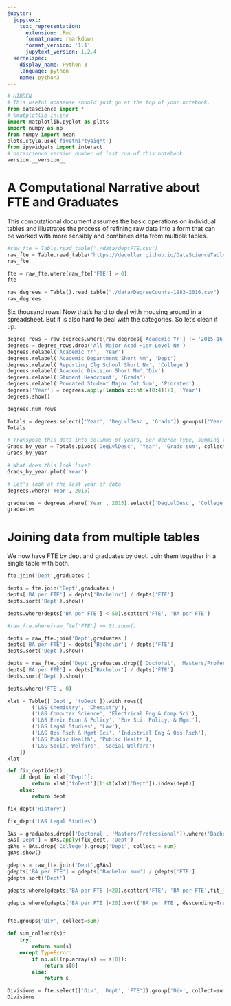 ```yaml
---
jupyter:
  jupytext:
    text_representation:
      extension: .Rmd
      format_name: rmarkdown
      format_version: '1.1'
      jupytext_version: 1.2.4
  kernelspec:
    display_name: Python 3
    language: python
    name: python3
---
```


```python
# HIDDEN
# This useful nonsense should just go at the top of your notebook.
from datascience import *
# %matplotlib inline
import matplotlib.pyplot as plots
import numpy as np
from numpy import mean
plots.style.use('fivethirtyeight')
from ipywidgets import interact
# datascience version number of last run of this notebook
version.__version__
```

# A Computational Narrative about FTE and Graduates

This computational document assumes the basic operations on individual tables 
and illustrates the process of refining raw data into a form that can be worked
with more sensibly and combines data from multiple tables.

```python
#raw_fte = Table.read_table("./data/deptFTE.csv")
raw_fte = Table.read_table("https://deculler.github.io/DataScienceTableDemos/data/deptFTE.csv")
raw_fte
```

```python
fte = raw_fte.where(raw_fte['FTE'] > 0)
fte
```

```python
raw_degrees = Table().read_table("./data/DegreeCounts-1983-2016.csv")  # Raw degree data from CalAnswers
raw_degrees
```

Six thousand rows!  Now that's hard to deal with mousing around in a spreadsheet.  But it is also hard to deal with the categories.  So let's clean it up.

```python
degree_rows = raw_degrees.where(raw_degrees['Academic Yr'] != '2015-16')
degrees = degree_rows.drop('All Major Acad Hier Level Nm')
degrees.relabel('Academic Yr', 'Year')
degrees.relabel('Academic Department Short Nm', 'Dept')
degrees.relabel('Reporting Clg School Short Nm', 'College')
degrees.relabel('Academic Division Short Nm','Div')
degrees.relabel('Student Headcount', 'Grads')
degrees.relabel('Prorated Student Major Cnt Sum', 'Prorated')
degrees['Year'] = degrees.apply(lambda x:int(x[0:4])+1, 'Year')
degrees.show()
```

```python
degrees.num_rows
```

```python
Totals = degrees.select(['Year', 'DegLvlDesc', 'Grads']).groups(['Year', 'DegLvlDesc'], collect=sum)
Totals
```

```python
# Transpose this data into columns of years, per degree type, summing the number of grads.
Grads_by_year = Totals.pivot('DegLvlDesc', 'Year', 'Grads sum', collect=sum)
Grads_by_year
```

```python
# What does this look like?
Grads_by_year.plot('Year')
```

```python
# Let's look at the last year of data
degrees.where('Year', 2015)
```

```python
graduates = degrees.where('Year', 2015).select(['DegLvlDesc', 'College', 'Dept', 'Grads']).pivot('DegLvlDesc', ['College', 'Dept'], 'Grads', collect=sum)
graduates
```

# Joining data from multiple tables

We now have FTE by dept and graduates by dept.  Join them together in a single table with both.

```python
fte.join('Dept',graduates )
```

```python
depts = fte.join('Dept',graduates )
depts['BA per FTE'] = depts['Bachelor'] / depts['FTE']
depts.sort('Dept').show()
```

```python
depts.where(depts['BA per FTE'] < 50).scatter('FTE', 'BA per FTE')
```

```python
#raw_fte.where(raw_fte['FTE'] == 0).show()
```

```python
depts = raw_fte.join('Dept',graduates )
depts['BA per FTE'] = depts['Bachelor'] / depts['FTE']
depts.sort('Dept').show()
```

```python
depts = raw_fte.join('Dept',graduates.drop(['Doctoral', 'Masters/Professional']).where('Bachelor') )
depts['BA per FTE'] = depts['Bachelor'] / depts['FTE']
depts.sort('Dept').show()
```

```python
depts.where('FTE', 0)
```

```python
xlat = Table(['Dept', 'toDept']).with_rows([
        ('L&S Chemistry', 'Chemistry'),
        ('L&S Computer Science', 'Electrical Eng & Comp Sci'),
        ('L&S Envir Econ & Policy', 'Env Sci, Policy, & Mgmt'),
        ('L&S Legal Studies', 'Law'),
        ('L&S Ops Rsch & Mgmt Sci', 'Industrial Eng & Ops Rsch'),
        ('L&S Public Health', 'Public Health'),
        ('L&S Social Welfare', 'Social Welfare')
    ])
xlat
```

```python
def fix_dept(dept):
    if dept in xlat['Dept']:
        return xlat['toDept'][list(xlat['Dept']).index(dept)]
    else:
        return dept
```

```python
fix_dept('History')
```

```python
fix_dept('L&S Legal Studies')
```

```python
BAs = graduates.drop(['Doctoral', 'Masters/Professional']).where('Bachelor')
BAs['Dept'] = BAs.apply(fix_dept, 'Dept')
gBAs = BAs.drop('College').group('Dept', collect = sum)
gBAs.show()
```

```python
gdepts = raw_fte.join('Dept',gBAs)
gdepts['BA per FTE'] = gdepts['Bachelor sum'] / gdepts['FTE']
gdepts.sort('Dept')
```

```python
gdepts.where(gdepts['BA per FTE']<20).scatter('FTE', 'BA per FTE',fit_line=True)
```

```python
gdepts.where(gdepts['BA per FTE']<20).sort('BA per FTE', descending=True)
```

```python

```

```python
fte.groups('Div', collect=sum)
```

```python
def sum_collect(s):
    try:
        return sum(s)
    except TypeError:
        if np.all(np.array(s) == s[0]):
            return s[0]
        else:
            return s

Divisions = fte.select(['Div', 'Dept', 'FTE']).group('Div', collect=sum_collect).show()
Divisions
```

